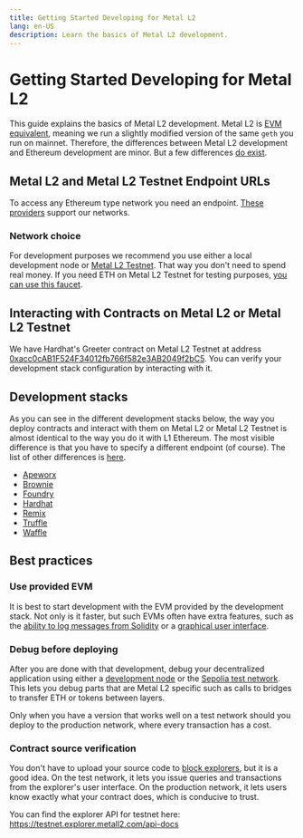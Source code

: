 ```yaml
---
title: Getting Started Developing for Metal L2
lang: en-US
description: Learn the basics of Metal L2 development.
---
```



# Getting Started Developing for Metal L2

This guide explains the basics of Metal L2 development.
Metal L2 is [EVM equivalent](https://web.archive.org/web/20231127160757/https://medium.com/ethereum-optimism/introducing-evm-equivalence-5c2021deb306), meaning we run a slightly modified version of the same `geth` you run on mainnet.
Therefore, the differences between Metal L2 development and Ethereum development are minor.
But a few differences [do exist](/chain/differences).

## Metal L2 and Metal L2 Testnet Endpoint URLs

To access any Ethereum type network you need an endpoint. [These providers](/builders/tools/connect/rpc-providers) support our networks.

### Network choice

For development purposes we recommend you use either a local development node or [Metal L2 Testnet](https://testnet.explorer.metall2.com/).
That way you don't need to spend real money.
If you need ETH on Metal L2 Testnet for testing purposes, [you can use this faucet](https://app.optimism.io/faucet?utm_source=docs).

## Interacting with Contracts on Metal L2 or Metal L2 Testnet

We have Hardhat's Greeter contract on Metal L2 Testnet at address [0xacc0cAB1F524F34012fb766f582e3AB2049f2bC5](https://testnet.explorer.metall2.com/address/0xacc0cAB1F524F34012fb766f582e3AB2049f2bC5#code).
You can verify your development stack configuration by interacting with it.

## Development stacks

As you can see in the different development stacks below, the way you deploy contracts and interact with them on Metal L2 or Metal L2 Testnet is almost identical to the way you do it with L1 Ethereum.
The most visible difference is that you have to specify a different endpoint (of course).
The list of other differences is [here](differences).

*   [Apeworx](https://www.apeworx.io/)
*   [Brownie](https://eth-brownie.readthedocs.io/en/stable/install.html)
*   [Foundry](https://getfoundry.sh/)
*   [Hardhat](https://hardhat.org/)
*   [Remix](https://remix.ethereum.org)
*   [Truffle](https://trufflesuite.com/)
*   [Waffle](https://getwaffle.io/)

## Best practices

### Use provided EVM

It is best to start development with the EVM provided by the development stack.
Not only is it faster, but such EVMs often have extra features, such as the [ability to log messages from Solidity](https://hardhat.org/tutorial/debugging-with-hardhat-network.html) or a [graphical user interface](https://trufflesuite.com/ganache/).

### Debug before deploying

After you are done with that development, debug your decentralized application using either a [development node](/chain/testing/dev-node) or the [Sepolia test network](/chain/networks).
This lets you debug parts that are Metal L2 specific such as calls to bridges to transfer ETH or tokens between layers.

Only when you have a version that works well on a test network should you deploy to the production network, where every transaction has a cost.

### Contract source verification

You don't have to upload your source code to [block explorers](/builders/tools/build/block-explorers), but it is a good idea.
On the test network, it lets you issue queries and transactions from the explorer's user interface.
On the production network, it lets users know exactly what your contract does, which is conducive to trust.

You can find the explorer API for testnet here: https://testnet.explorer.metall2.com/api-docs
